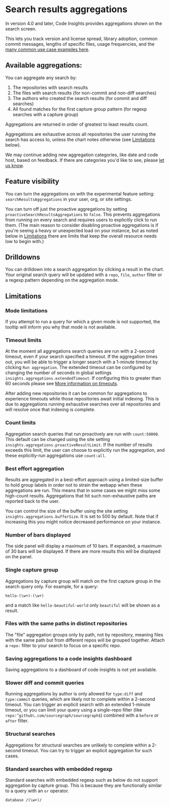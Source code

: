 # Search results aggregations

In version 4.0 and later, Code Insights provides aggregations shown on the search screen.

This lets you track version and license spread, library adoption, common commit messages, lengths of specific files, usage frequencies, and the [many common use case examples here](/code_insights/references/search_aggregations_use_cases).

## Available aggregations:

You can aggregate any search by:

1. The repositories with search results
1. The files with search results (for non-commit and non-diff searches)
1. The authors who created the search results (for commit and diff searches)
1. All found matches for the first capture group pattern (for regexp searches with a capture group)

Aggregations are returned in order of greatest to least results count.

Aggregations are exhaustive across all repositories the user running the search has access to, unless the chart notes otherwise (see [Limitations](#limitations) below).

We may continue adding new aggregation categories, like date and code host, based on feedback. If there are categories you'd like to see, please [let us know](mailto:feedback@sourcegraph.com).

## Feature visibility

You can turn the aggregations on with the experimental feature setting: `searchResultsAggregations` in your user, org, or site settings.

You can turn off just the proactive aggregations by setting `proactiveSearchResultsAggregations` to `false`.
This prevents aggregations from running on every search and requires users to explicitly click to run them.
(The main reason to consider disabling proactive aggregations is if you're seeing a heavy or unexpected load on your instance, but as noted below in [Limitations](#limitations) there are limits that keep the overall resource needs low to begin with.)

## Drilldowns

You can drilldown into a search aggregation by clicking a result in the chart. Your original search query will be updated with a `repo`, `file`, `author` filter or a regexp pattern depending on the aggregation mode.

## Limitations

### Mode limitations

If you attempt to run a query for which a given mode is not supported, the tooltip will inform you why that mode is not available.

### Timeout limits

At the moment all aggregations search queries are run with a 2-second timeout, even if your search specified a timeout. If the aggregation times out, you will be able to trigger a longer search with a 1-minute timeout by clicking `Run aggregation`. The extended timeout can be configured by changing the number of seconds in global settings `insights.aggregations.extendedTimeout`.  If configuring this to greater than 60 seconds please see [More information on timeouts](/code-search/types/exhaustive#timeouts).

After adding new repositories it can be common for aggregations to experience timeouts while those repositories await initial indexing. This is due to aggregations running exhaustive searches over all repositories and will resolve once that indexing is complete.

### Count limits

Aggregation search queries that run proactively are run with `count:50000`. This default can be changed using the site setting `insights.aggregations.proactiveResultLimit`.
If the number of results exceeds this limit, the user can choose to explicitly run the aggregation, and these explicitly-run aggregations use `count:all`.

### Best effort aggregation

Results are aggregated in a best-effort approach using a limited-size buffer to hold group labels in order not to strain the webapp when these aggregations are run.
This means that in some cases we might miss some high-count results.
Aggregations that hit such non-exhaustive paths are reported back to the user.

You can control the size of the buffer using the site setting `insights.aggregations.bufferSize`. It is set to 500 by default. Note that if increasing this you might notice decreased performance on your instance.

### Number of bars displayed

The side panel will display a maximum of 10 bars. If expanded, a maximum of 30 bars will be displayed. If there are more results this will be displayed on the panel.

### Single capture group

Aggregations by capture group will match on the first capture group in the search query only. For example, for a query:

```sgquery
hello-(\w+)-(\w+)
```

and a match like `hello-beautiful-world` only `beautiful` will be shown as a result.

### Files with the same paths in distinct repositories

The "file" aggregation groups only by path, not by repository, meaning files with the same path but from different repos will be grouped together. Attach a `repo:` filter to your search to focus on a specific repo.

### Saving aggregations to a code insights dashboard

Saving aggregations to a dashboard of code insights is not yet available.

### Slower diff and commit queries

Running aggregations by author is only allowed for `type:diff` and `type:commit` queries, which are likely not to complete within a 2-second timeout.
You can trigger an explicit search with an extended 1-minute timeout, or you can limit your query using a single-repo filter (like `repo:^github\.com/sourcegraph/sourcegraph$`) combined with a `before` or `after` filter.

### Structural searches

Aggregations for structural searches are unlikely to complete within a 2-second timeout. You can try to trigger an explicit aggregation for such cases.

### Standard searches with embedded regexp

Standard searches with embedded regexp such as below do not support aggregation by capture group. This is because they are functionally similar to a query with an `or` operator.
```sgquery
database /(\w+)/
```
